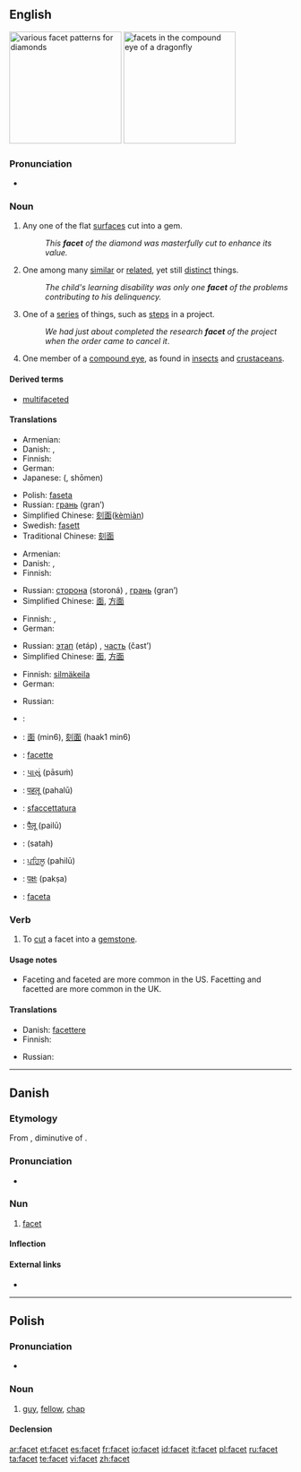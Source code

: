 {{wikipedia}}
==English==
[[Image:Diamond_cut_history.png|thumb|right|200px|various facet patterns for diamonds]]
[[Image:Dragonfly_eye_3811.jpg|thumb|right|200px|facets in the compound eye of a dragonfly]]

===Pronunciation===
* {{IPA|/ˈfæsɪt/}}

===Noun===
{{en-noun}}

# Any one of the flat [[surface]]s cut into a gem.
#: ''This '''facet''' of the diamond was masterfully cut to enhance its value.''
# One among many [[similar]] or [[related]], yet still [[distinct]] things.
#: ''The child's learning disability was only one '''facet''' of the problems contributing to his delinquency.''
# One of a [[series]] of things, such as [[step]]s in a project.
#: ''We had just about completed the research '''facet''' of the project when the order came to cancel it''.
# {{anatomy}} One member of a [[compound eye]], as found in [[insect]]s and [[crustacean]]s.

====Derived terms====
* [[multifaceted]]

====Translations====
{{trans-top|flat surface cut into a gem}}
* Armenian: {{t-|hy|նիստ|tr=nist}}
* Danish: {{t-|da|facet|c}}, {{t-|da|flade|c}}
* Finnish: {{t-|fi|taho}}
* German: {{t+|de|Facette|f}}
* Japanese: {{Jpan|[[小面]]}} ({{Jpan|[[しょうめん]]}}, shōmen)
{{trans-mid}}
* Polish: [[faseta]] {{f}}
* Russian: [[грань]] (gran’) {{f}}
* Simplified Chinese: [[刻]][[面]]([[kè]][[miàn]])
* Swedish: [[fasett]]
* Traditional Chinese: [[刻]][[面]]
{{trans-bottom}}

{{trans-top|one among many similar yet distinct things}}
* Armenian: {{t-|hy|երես|tr=eres}}
* Danish: {{t-|da|facet|c}}, {{t-|da|side|c}}
* Finnish: {{t+|fi|puoli}}
{{trans-mid}}
* Russian: [[сторона]] (storoná) {{f}}, [[грань]] (gran’) {{f}}
* Simplified Chinese: [[面]], [[方面]]
{{trans-bottom}}

{{trans-top|one of a series of things}}
* Finnish: {{t+|fi|vaihe}}, {{t+|fi|askel}}
* German: {{t+|de|Facette|f}}
{{trans-mid}}
* Russian: [[этап]] (etáp) {{m}}, [[часть]] (čast’) {{f}}
* Simplified Chinese: [[面]], [[方面]]
{{trans-bottom}}

{{trans-top|one member of a compound eye}}
* Finnish: [[silmäkeila]]
* German: {{t+|de|Facette|f}}
{{trans-mid}}
* Russian: {{t+|ru|фасетка|f|tr=fas'étka}}
{{trans-bottom}}

{{checktrans-top}}
* {{ttbc|Arabic}}: {{Arab|[[سطح|سطْح]]}} {{unicode|(ʂaʈħ)}} {{m}}
* {{ttbc|Cantonese}}: [[面]] (min6), [[刻面]] (haak1 min6)
* {{ttbc|French}}: [[facette]]
* {{ttbc|Gujarati}}: [[પાસું]] (pāsuṁ)
* {{ttbc|Hindi}}: [[पहलू]] (pahalū)
{{trans-mid}}
* {{ttbc|Italian}}: [[sfaccettatura]] {{f}}
* {{ttbc|Marathi}}: [[पैलू]] (pailū)
* {{ttbc|Persian}}: {{fa-Arab|[[سطح]]}} (satah)
* {{ttbc|Punjabi}}: [[ਪਹਿਲੂ]] (pahilū)
* {{ttbc|Sanskrit}}: [[पक्षः]] (pakṣa)
* {{ttbc|Spanish}}: [[faceta]] {{f}}
{{trans-bottom}}

===Verb===
{{en-verb|facets|'''[[faceting]]''' or '''[[facetting]]'''|'''[[faceted]]''' or '''[[facetted]]'''|'''[[faceted]]''' or '''[[facetted]]'''}}

# To [[cut]] a facet into a [[gemstone]].

====Usage notes====
* Faceting and faceted are more common in the US.  Facetting and facetted are more common in the UK.

====Translations====
{{trans-top|to cut a facet}}
* Danish: [[facettere]]
* Finnish: {{t+|fi|hioa}}
{{trans-mid}}
* Russian: {{t+|ru|огранить|tr=ogranít'}}
{{trans-bottom}}

----

==Danish==

===Etymology===
From {{etyl|fr|da}} {{term|facette||facet|lang=fr}}, diminutive of {{term|face|lang=fr}}.

===Pronunciation===
* {{IPA|/fasɛt/|[faˈsɛd̥]|lang=da}}

===Nun===
{{rfc-header|Nun|lang=da}}
{{da-noun|stem=facett|en|er}}

# [[facet#English|facet]]

====Inflection====
{{da-noun-infl|stem=facett|en|er}}

====External links====
* {{pedialite|lang=da}}

----

==Polish==

===Pronunciation===
* {{IPA|[ˈfat͡sɛt]|lang=pl}}

===Noun===
{{infl|pl|noun|g=m}}

# {{colloquial|lang=pl}} [[guy]], [[fellow]], [[chap]]

====Declension====
{{pl-decl-noun
|facet|faceci
|faceta|facetów
|facetowi|facetom
|faceta|facetów
|facetem|facetami
|facecie|facetach
|facecie|faceci
}}

[[ar:facet]]
[[et:facet]]
[[es:facet]]
[[fr:facet]]
[[io:facet]]
[[id:facet]]
[[it:facet]]
[[pl:facet]]
[[ru:facet]]
[[ta:facet]]
[[te:facet]]
[[vi:facet]]
[[zh:facet]]